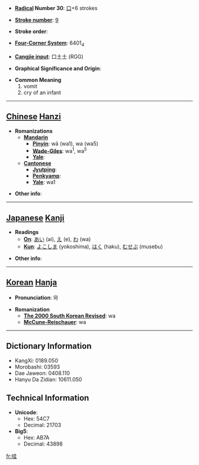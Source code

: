 * '''[[Wiktionary:Chinese radical index| Radical]] Number 30''': [[Wiktionary:Chinese radical index 口|口]]+6 strokes

* '''[[Wiktionary:Chinese total strokes index|Stroke number]]''': [[Wiktionary:Chinese total strokes index 9|9]]

* '''Stroke order''': 

* '''[[Wiktionary:Chinese four corner index|Four-Corner System]]''': 6401<sub>4</sub>

* '''[[Wiktionary:Chinese Cangjie index|Cangjie input]]''': 口土土 (RGG)

* '''Graphical Significance and Origin''': 

* '''Common Meaning'''
*#vomit
*# cry of an infant


----

== [[Chinese]] [[Hanzi]] ==

* '''Romanizations'''
** '''[[Mandarin]]'''
*** '''[[Pinyin]]''': wā (wa1), wa (wa5)
*** '''[[Wade-Giles]]''': wa<sup>1</sup>, wa<sup>5</sup>
*** '''[[Yale]]''': 
** '''[[Cantonese]]'''
*** '''[[Jyutping]]''':
*** '''[[Penkyamp]]''': 
*** '''[[Yale]]''': wa1

* '''Other info''': 

----

== [[Japanese]] [[Kanji]] ==

* '''Readings'''
** '''[[On]]''': [[あい]] (ai), [[え]] (e), [[わ]] (wa)
** '''[[Kun]]''': [[よこしま]] (yokoshima), [[はく]] (haku), [[むせぶ]] (musebu)

* '''Other info''':  

----

== [[Korean]] [[Hanja]] ==

* '''Pronunciation''': 와

* '''Romanization'''
** '''[[The 2000 South Korean Revised Romanization|The 2000 South Korean Revised]]''': wa
** '''[[McCune-Reischauer]]''': wa

----

== Dictionary Information ==

* KangXi: 0189.050
* Morobashi: 03593
* Dae Jaweon: 0408.110
* Hanyu Da Zidian: 10611.050

== Technical Information ==

* '''Unicode''':
** Hex: 54C7
** Decimal: 21703
* '''Big5''':
** Hex: AB7A
** Decimal: 43898

[[fr:哇]]